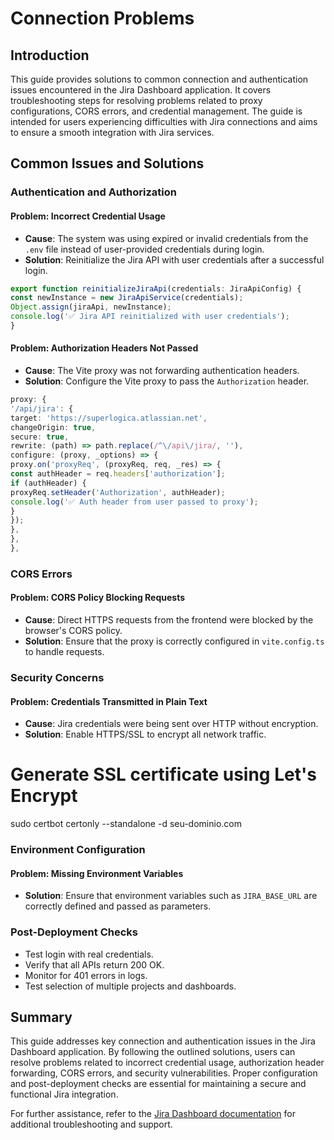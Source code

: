 # Connection Problems

## Introduction

This guide provides solutions to common connection and authentication issues encountered in the Jira Dashboard application. It covers troubleshooting steps for resolving problems related to proxy configurations, CORS errors, and credential management. The guide is intended for users experiencing difficulties with Jira connections and aims to ensure a smooth integration with Jira services.

## Common Issues and Solutions

### Authentication and Authorization

#### Problem: Incorrect Credential Usage

- **Cause**: The system was using expired or invalid credentials from the `.env` file instead of user-provided credentials during login.
- **Solution**: Reinitialize the Jira API with user credentials after a successful login.

```typescript
export function reinitializeJiraApi(credentials: JiraApiConfig) {
const newInstance = new JiraApiService(credentials);
Object.assign(jiraApi, newInstance);
console.log('✅ Jira API reinitialized with user credentials');
}
```

#### Problem: Authorization Headers Not Passed

- **Cause**: The Vite proxy was not forwarding authentication headers.
- **Solution**: Configure the Vite proxy to pass the `Authorization` header.

```typescript
proxy: {
'/api/jira': {
target: 'https://superlogica.atlassian.net',
changeOrigin: true,
secure: true,
rewrite: (path) => path.replace(/^\/api\/jira/, ''),
configure: (proxy, _options) => {
proxy.on('proxyReq', (proxyReq, req, _res) => {
const authHeader = req.headers['authorization'];
if (authHeader) {
proxyReq.setHeader('Authorization', authHeader);
console.log('✅ Auth header from user passed to proxy');
}
});
},
},
},
```

### CORS Errors

#### Problem: CORS Policy Blocking Requests

- **Cause**: Direct HTTPS requests from the frontend were blocked by the browser's CORS policy.
- **Solution**: Ensure that the proxy is correctly configured in `vite.config.ts` to handle requests.

### Security Concerns

#### Problem: Credentials Transmitted in Plain Text

- **Cause**: Jira credentials were being sent over HTTP without encryption.
- **Solution**: Enable HTTPS/SSL to encrypt all network traffic.

# Generate SSL certificate using Let's Encrypt
sudo certbot certonly --standalone -d seu-dominio.com

### Environment Configuration

#### Problem: Missing Environment Variables

- **Solution**: Ensure that environment variables such as `JIRA_BASE_URL` are correctly defined and passed as parameters.

### Post-Deployment Checks

- Test login with real credentials.
- Verify that all APIs return 200 OK.
- Monitor for 401 errors in logs.
- Test selection of multiple projects and dashboards.

## Summary

This guide addresses key connection and authentication issues in the Jira Dashboard application. By following the outlined solutions, users can resolve problems related to incorrect credential usage, authorization header forwarding, CORS errors, and security vulnerabilities. Proper configuration and post-deployment checks are essential for maintaining a secure and functional Jira integration.

For further assistance, refer to the [Jira Dashboard documentation](https://id.atlassian.com/manage-profile/security/api-tokens) for additional troubleshooting and support.
